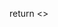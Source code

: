 

  return <>
    <Script
      src="https://www.googletagmanager.com/gtag/js?id=G-XFEEFZ85LQ"
      strategy="afterInteractive"
    />
    <Script id="google-analytics" strategy="afterInteractive">
      {`
        window.dataLayer = window.dataLayer || [];
        function gtag(){dataLayer.push(arguments);}
        gtag('js', new Date());

        gtag('config', 'G-XFEEFZ85LQ');
      `}
    </Script>
    <Component {...pageProps} />
  </>
}
